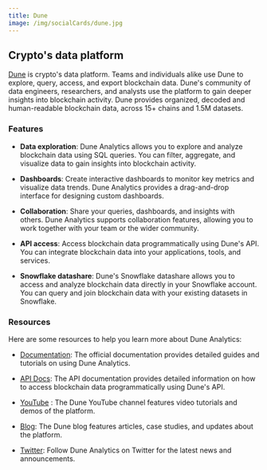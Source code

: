 ```yaml
---
title: Dune
image: /img/socialCards/dune.jpg
---
```


## Crypto's data platform

[Dune](https://dune.com/) is crypto's data platform. Teams and individuals alike
use Dune to explore, query, access, and export blockchain data. Dune's community
of data engineers, researchers, and analysts use the platform to gain deeper
insights into blockchain activity. Dune provides organized, decoded and
human-readable blockchain data, across 15+ chains and 1.5M datasets.

### Features

- **Data exploration**: Dune Analytics allows you to explore and analyze
  blockchain data using SQL queries. You can filter, aggregate, and visualize
  data to gain insights into blockchain activity.

- **Dashboards**: Create interactive dashboards to monitor key metrics and
  visualize data trends. Dune Analytics provides a drag-and-drop interface for
  designing custom dashboards.

- **Collaboration**: Share your queries, dashboards, and insights with others.
  Dune Analytics supports collaboration features, allowing you to work together
  with your team or the wider community.

- **API access**: Access blockchain data programmatically using Dune's API. You
  can integrate blockchain data into your applications, tools, and services.

- **Snowflake datashare**: Dune's Snowflake datashare allows you to access and
  analyze blockchain data directly in your Snowflake account. You can query and
  join blockchain data with your existing datasets in Snowflake.

### Resources

Here are some resources to help you learn more about Dune Analytics:

- [Documentation](https://docs.dune.com/): The official documentation provides
  detailed guides and tutorials on using Dune Analytics.

- [API Docs](https://docs.dune.com/api): The API documentation provides detailed
  information on how to access blockchain data programmatically using Dune's
  API.

- [YouTube](https://youtube.com/@dunecom) : The Dune YouTube channel
  features video tutorials and demos of the platform.

- [Blog](https://dune.com/blog): The Dune blog features articles, case studies,
  and updates about the platform.

- [Twitter](https://x.com/duneanalytics): Follow Dune Analytics on Twitter
  for the latest news and announcements.
